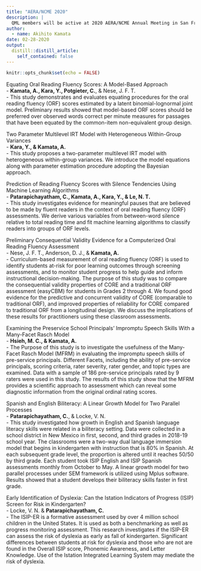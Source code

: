 ```yaml
---
title: "AERA/NCME 2020"
description: |
  QML members will be active at 2020 AERA/NCME Annual Meeting in San Francisco: April 16 - 21, 2020. Here is the list of presentations by QML members.
author:
  - name: Akihito Kamata
date: 02-28-2020
output:
  distill::distill_article:
    self_contained: false
---
```


```r
knitr::opts_chunk$set(echo = FALSE)
```

Equating Oral Reading Fluency Scores: A Model-Based Approach  
    - **Kamata, A., Kara, Y., Potgieter, C.**, & Nese, J. F. T.  
        - This study demonstrates and evaluates equating procedures for the oral reading fluency (ORF) scores estimated by a latent binomial-lognormal joint model. Preliminary results showed that model-based ORF scores should be preferred over observed words correct per minute measures for passages that have been equated by the common-item non-equivalent group design.  

Two Parameter Multilevel IRT Model with Heterogeneous Within-Group Variances  
    - **Kara, Y., & Kamata, A.**  
        - This study proposes a two-parameter multilevel IRT model with heterogeneous within-group variances. We introduce the model equations along with parameter estimation procedure adopting the Bayesian approach.  
        
Prediction of Reading Fluency Scores with Silence Tendencies Using Machine Learning Algorithms  
    - **Patarapichayatham, C., Kamata, A., Kara, Y., & Le, N. T.**  
        - This study investigates evidence for meaningful pauses that are believed to be made by fluent readers in the context of oral reading fluency (ORF) assessments. We derive various variables from between-word silence relative to total reading time and fit machine learning algorithms to classify readers into groups of ORF levels.  

Preliminary Consequential Validity Evidence for a Computerized Oral Reading Fluency Assessment  
    - Nese, J. F. T., Anderson, D. J., & **Kamata, A.**  
        - Curriculum-based measurement of oral reading fluency (ORF) is used to identify students at-risk for poor learning outcomes through screening assessments, and to monitor student progress to help guide and inform instructional decision-making. The purpose of this study was to compare the consequential validity properties of CORE and a traditional ORF assessment (easyCBM) for students in Grades 2 through 4. We found good evidence for the predictive and concurrent validity of CORE (comparable to traditional ORF), and improved properties of reliability for CORE compared to traditional ORF from a longitudinal design. We discuss the implications of these results for practitioners using these classroom assessments.  

Examining the Preservice School Principals' Impromptu Speech Skills With a Many-Facet Rasch Model  
    - **Hsieh, M. C., & Kamata, A.**  
        - The Purpose of this study is to investigate the usefulness of the Many-Facet Rasch Model (MFRM) in evaluating the impromptu speech skills of pre-service principals. Different Facets, including the ability of pre-service principals, scoring criteria, rater severity, rater gender, and topic types are examined. Data with a sample of 186 pre-service principals rated by 9 raters were used in this study. The results of this study show that the MFRM provides a scientific approach to assessment which can reveal some diagnostic information from the original ordinal rating scores.  
        
Spanish and English Biliteracy: A Linear Growth Model for Two Parallel Processes  
    - **Patarapichayatham, C.**, & Locke, V. N.  
        - This study investigated how growth in English and Spanish language literacy skills were related in a biliteracy setting. Data were collected in a school district in New Mexico in first, second, and third grades in 2018-19 school year. The classrooms were a two-way dual language immersion model that begins in kindergarten with instruction that is 80% in Spanish. At each subsequent grade level, the proportion is altered until it reaches 50/50 by third grade. Each student took ISIP English and ISIP Spanish assessments monthly from October to May. A linear growth model for two parallel processes under SEM framework is utilized using Mplus software. Results showed that a student develops their biliteracy skills faster in first grade.  
        
Early Identification of Dyslexia: Can the Istation Indicators of Progress (ISIP) Screen for Risk in Kindergarten?  
    - Locke, V. N. & **Patarapichayatham, C.**  
        - The ISIP-ER is a formative assessment used by over 4 million school children in the United States. It is used as both a benchmarking as well as progress monitoring assessment. This research investigates if the ISIP-ER can assess the risk of dyslexia as early as fall of kindergarten. Significant differences between students at risk for dyslexia and those who are not are found in the Overall ISIP score, Phonemic Awareness, and Letter Knowledge. Use of the Istation Integrated Learning System may mediate the risk of dyslexia.
        
